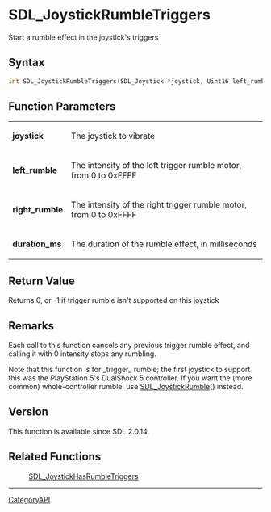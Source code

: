 = SDL_JoystickRumbleTriggers =

Start a rumble effect in the joystick's triggers 

== Syntax ==

<syntaxhighlight lang='c'>
int SDL_JoystickRumbleTriggers(SDL_Joystick *joystick, Uint16 left_rumble, Uint16 right_rumble, Uint32 duration_ms);
</syntaxhighlight>

== Function Parameters ==

{|
|'''joystick'''
|The joystick to vibrate
|-
|'''left_rumble'''
|The intensity of the left trigger rumble motor, from 0 to 0xFFFF
|-
|'''right_rumble'''
|The intensity of the right trigger rumble motor, from 0 to 0xFFFF
|-
|'''duration_ms'''
|The duration of the rumble effect, in milliseconds
|}

== Return Value ==

Returns 0, or -1 if trigger rumble isn't supported on this joystick

== Remarks ==

Each call to this function cancels any previous trigger rumble effect, and
calling it with 0 intensity stops any rumbling.

Note that this function is for _trigger_ rumble; the first joystick to
support this was the PlayStation 5's DualShock 5 controller. If you want
the (more common) whole-controller rumble, use [[SDL_JoystickRumble]]()
instead.

== Version ==

This function is available since SDL 2.0.14.

== Related Functions ==

:[[SDL_JoystickHasRumbleTriggers]]

----
[[CategoryAPI]]


